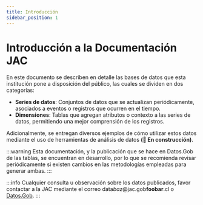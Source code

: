 ```yaml
---
title: Introducción
sidebar_position: 1
---
```


# Introducción a la Documentación JAC

En este documento se describen en detalle las bases de datos que esta institución pone a disposición del público,
las cuales se dividen en dos categorías:
- **Series de datos**: Conjuntos de datos que se actualizan
  periódicamente, asociados a eventos o registros que ocurren
  en el tiempo.
- **Dimensiones**: Tablas que agregan atributos o contexto a las
    series de datos, permitiendo una mejor comprensión de los
    registros.

Adicionalmente, se entregan diversos ejemplos de cómo utilizar
estos datos mediante el uso de herramientas de análisis de datos
**(🚧 En construcción)**.

:::warning
Esta documentación, y la publicación que se hace en Datos.Gob de las tablas,
se encuentran en desarrollo, por lo que se recomienda revisar periódicamente
si existen cambios en las metodologías empleadas para generar ambas.
:::

:::info
Cualquier consulta u observación sobre los datos publicados, favor
contactar a la JAC mediante el correo
<span class="email">data<i>baz</i>@jac.gob<b>foobar</b>.cl</span>
o [Datos.Gob](https://www.datos.gob.cl).
:::